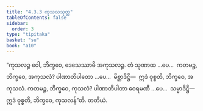 ```yaml
---
title: "4.3.3 ကုသလသုတ္တ"
tableOfContents: false
sidebar:
  order: 3
type: "tipitaka"
basket: "su"
book: "a10"
---
```



<DynamicBreadcrumb />

<Division number="180" book="a10" e="ch" v="17" p="483">

<Paragraph number="1327" book="a10">
“ကုသလဉ္စ ဝေါ, ဘိက္ခဝေ, ဒေသေဿာမိ အကုသလဉ္စ. တံ သုဏာထ …ပေ…  ကတမဉ္စ, ဘိက္ခဝေ, အကုသလံ? ပါဏာတိပါတော …ပေ…  မိစ္ဆာဒိဋ္ဌိ—  ဣဒံ ဝုစ္စတိ, ဘိက္ခဝေ, အကုသလံ.
</Paragraph>

<Paragraph number="1328" book="a10">
ကတမဉ္စ, ဘိက္ခဝေ, ကုသလံ? ပါဏာတိပါတာ ဝေရမဏီ …ပေ…  သမ္မာဒိဋ္ဌိ—  ဣဒံ ဝုစ္စတိ, ဘိက္ခဝေ, ကုသလန်”တိ.

</Paragraph>
</Division>

<Paragraph number="1329" type="center" book="a10">
တတိယံ.
</Paragraph>